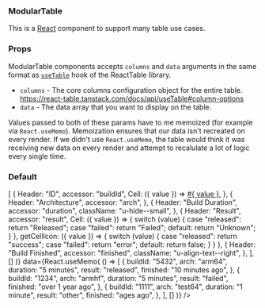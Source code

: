 

<Meta title="ModularTable" component={ModularTable} />

### ModularTable

This is a [React](https://reactjs.org/) component to support many table use cases.

### Props

<Props of={ModularTable} />

ModularTable components accepts `columns` and `data` arguments in the same format as [`useTable`](https://react-table.tanstack.com/docs/api/useTable) hook of the ReactTable library.

- `columns` - The core columns configuration object for the entire table. https://react-table.tanstack.com/docs/api/useTable#column-options
- `data` - The data array that you want to display on the table.

<Notification type="caution" status="Important:">
  Values passed to both of these params have to me memoized (for example via <code>React.useMemo</code>).
  Memoization ensures that our data isn't recreated on every render. If we didn't use <code>React.useMemo</code>,
  the table would think it was receiving new data on every render and attempt to recalulate a lot of logic every single time.
</Notification>

### Default

<Preview>
  <Story name="Default">
    <ModularTable
      columns={React.useMemo(
        () => [
          {
            Header: "ID",
            accessor: "buildId",
            Cell: ({ value }) => <a href="#">#{ value }</a>,
          },
          {
            Header: "Architecture",
            accessor: "arch",
          },
          {
            Header: "Build Duration",
            accessor: "duration",
            className: "u-hide--small",
          },
          {
            Header: "Result",
            accessor: "result",
            Cell: ({ value }) => {
              switch (value) {
                case "released":
                  return "Released";
                case "failed":
                  return "Failed";
                default:
                  return "Unknown";
              }
            },
            getCellIcon: ({ value }) => {
               switch (value) {
                case "released":
                  return "success";
                case "failed":
                  return "error";
                default:
                  return false;
              }
            }
          },
          {
            Header: "Build Finished",
            accessor: "finished",
            className: "u-align-text--right",
          },
        ],
        []
      )}
      data={React.useMemo(
        () => [
          {
            buildId: "5432",
            arch: "arm64",
            duration: "5 minutes",
            result: "released",
            finished: "10 minutes ago",
          },
          {
            buildId: "1234",
            arch: "armhf",
            duration: "5 minutes",
            result: "failed",
            finished: "over 1 year ago",
          },
          {
            buildId: "1111",
            arch: "test64",
            duration: "1 minute",
            result: "other",
            finished: "ages ago",
          },
        ],
        []
      )}
    />
  </Story>
</Preview>

